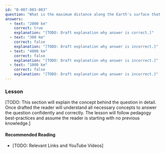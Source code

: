 ```yaml
---
id: "B-007-003-003"
question: "What is the maximum distance along the Earth's surface that is normally covered in one hop using the E region?"
answers:
  - text: "2000 km"
    correct: true
    explanation: "[TODO: Draft explanation why answer is correct.]"
  - text: "300 km"
    correct: false
    explanation: "[TODO: Draft explanation why answer is incorrect.]"
  - text: "4000 km"
    correct: false
    explanation: "[TODO: Draft explanation why answer is incorrect.]"
  - text: "1000 km"
    correct: false
    explanation: "[TODO: Draft explanation why answer is incorrect.]"
---
```


### Lesson

[TODO: This section will explain the concept behind the question in detail. Once drafted the reader will understand all necessary concepts to answer the question confidently and correctly. The lesson will follow pedagogy best-practices and assume the reader is starting with no previous knowledge.]

#### Recommended Reading

- [TODO: Relevant Links and YouTube Videos]
